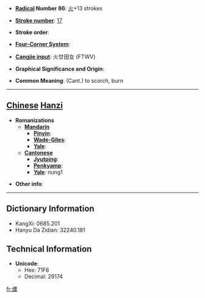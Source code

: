 * '''[[Wiktionary:Chinese radical index| Radical]] Number 86''': [[Wiktionary:Chinese radical index 火|火]]+13 strokes

* '''[[Wiktionary:Chinese total strokes index|Stroke number]]''': [[Wiktionary:Chinese total strokes index 17|17]]

* '''Stroke order''': 

* '''[[Wiktionary:Chinese four corner index|Four-Corner System]]''': 

* '''[[Wiktionary:Chinese Cangjie index|Cangjie input]]''': 火廿田女 (FTWV)

* '''Graphical Significance and Origin''': 

* '''Common Meaning''': (Cant.) to scorch, burn

----

== [[Chinese]] [[Hanzi]] ==

* '''Romanizations'''
** '''[[Mandarin]]'''
*** '''[[Pinyin]]''': 
*** '''[[Wade-Giles]]''': 
*** '''[[Yale]]''': 
** '''[[Cantonese]]'''
*** '''[[Jyutping]]''':
*** '''[[Penkyamp]]''': 
*** '''[[Yale]]''': nung1

* '''Other info''': 

----

== Dictionary Information ==

* KangXi: 0685.201
* Hanyu Da Zidian: 32240.181

== Technical Information ==

* '''Unicode''':
** Hex: 71F6
** Decimal: 29174

[[fr:燶]]